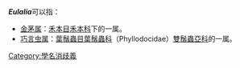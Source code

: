 '''''Eulalia'''''可以指：
* [[金茅属|金茅属]]：[[禾本目|禾本目]][[禾本科|禾本科]]下的一属。
* [[巧言虫属|巧言虫属]]：[[葉鬚蟲目|葉鬚蟲目]][[葉鬚蟲科|葉鬚蟲科]]（Phyllodocidae）[[雙鬚蟲亞科|雙鬚蟲亞科]]的一属。

{{disambig}}

[[Category:學名消歧義|Category:學名消歧義]]